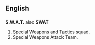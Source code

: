 ==English==
==={{Acronym}}===
'''S.W.A.T.''' also '''SWAT'''
# Special Weapons and Tactics squad.
# Special Weapons Attack Team.
{{wikipedia}}